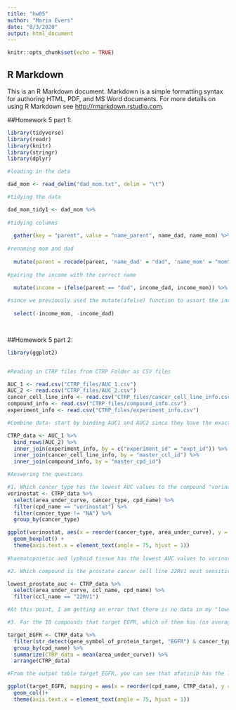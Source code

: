 ```yaml
---
title: "hw05"
author: "Maria Evers"
date: "8/3/2020"
output: html_document
---
```


```r
knitr::opts_chunk$set(echo = TRUE)
```

## R Markdown

This is an R Markdown document. Markdown is a simple formatting syntax for authoring HTML, PDF, and MS Word documents. For more details on using R Markdown see <http://rmarkdown.rstudio.com>.


##Homework 5 part 1:
```r

library(tidyverse)
library(readr)
library(knitr)
library(stringr)
library(dplyr)

#loading in the data 

dad_mom <- read_delim("dad_mom.txt", delim = "\t")

#tidying the data 

dad_mom_tidy1 <- dad_mom %>%
  
#tidying columns 
  
  gather(key = "parent", value = "name_parent", name_dad, name_mom) %>%
  
#renaming mom and dad 
  
  mutate(parent = recode(parent, 'name_dad' = "dad", 'name_mom' = "mom")) %>%
  
#pairing the income with the correct name 
  
  mutate(income = ifelse(parent == "dad", income_dad, income_mom)) %>%

#since we previously used the mutate(ifelse) function to assort the income to each person, we can get rid of income_mom and income_dad for each family ID because this is redundant.   
  
  select(-income_mom, -income_dad) 

    

```

##Homework 5 part 2:
```r


library(ggplot2)


#Reading in CTRP files from CTRP Folder as CSV files 

AUC_1 <- read.csv("CTRP_files/AUC_1.csv")
AUC_2 <- read.csv("CTRP_files/AUC_2.csv")
cancer_cell_line_info <- read.csv("CTRP_files/cancer_cell_line_info.csv")
compound_info <- read.csv("CTRP_files/compound_info.csv")
experiment_info <- read.csv("CTRP_files/experiment_info.csv")

#Combine data- start by binding AUC1 and AUC2 since they have the exact same columns. Then, combine the rest by their common columns one by one using inner_join

CTRP_data <- AUC_1 %>%
  bind_rows(AUC_2) %>%
  inner_join(experiment_info, by = c("experiment_id" = "expt_id")) %>%
  inner_join(cancer_cell_line_info, by = "master_ccl_id") %>%
  inner_join(compound_info, by = "master_cpd_id")

#Answering the questions

#1. Which cancer type has the lowest AUC values to the compound "vorinostat"?
vorinostat <- CTRP_data %>%
  select(area_under_curve, cancer_type, cpd_name) %>%
  filter(cpd_name == "vorinostat") %>%
  filter(cancer_type != "NA") %>%
  group_by(cancer_type)

ggplot(vorinostat, aes(x = reorder(cancer_type, area_under_curve), y = area_under_curve)) +
  geom_boxplot() +
  theme(axis.text.x = element_text(angle = 75, hjust = 1))
 
#haematopoietic and lyphoid tissue has the lowest AUC values to vorinostat, as shown by the plot.

#2. Which compound is the prostate cancer cell line 22RV1 most sensitive to? (For 22RV1, which compound has the lowest AUC value?)

lowest_prostate_auc <- CTRP_data %>%
  select(area_under_curve, ccl_name, cpd_name) %>%
  filter(ccl_name == "22RV1")

#At this point, I am getting an error that there is no data in my "lowest_proptate_auc", maybe this data was excluded from the dataset when I previously used the inner_join function??? After filtering out this cell line, I would have arracnged the AUC from low to highest values to find the compound that this cell line is most sensitive to. These could be plotted similarly as to question 1. 

#3. For the 10 compounds that target EGFR, which of them has (on average) the lowest AUC values in the breast cancer cell lines?

target_EGFR <- CTRP_data %>%
  filter(str_detect(gene_symbol_of_protein_target, "EGFR") & cancer_type == "breast") %>%
  group_by(cpd_name) %>%
  summarize(CTRP_data = mean(area_under_curve)) %>%
  arrange(CTRP_data)

#From the output table target_EGFR, you can see that afatinib has the lowest avg AUC values in BC cell lines. To Graph: 

ggplot(target_EGFR, mapping = aes(x = reorder(cpd_name, CTRP_data), y = CTRP_data)) +
  geom_col()+
  theme(axis.text.x = element_text(angle = 75, hjust = 1))

```
